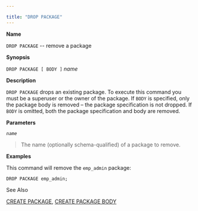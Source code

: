 ---

title: "DROP PACKAGE"
---

<div id="drop_package" class="registered_link"></div>

**Name**

`DROP PACKAGE` -- remove a package

**Synopsis**

`DROP PACKAGE [ BODY ]` *name*

**Description**

`DROP PACKAGE` drops an existing package. To execute this command you must be a superuser or the owner of the package. If `BODY` is specified, only the package body is removed – the package specification is not dropped. If `BODY` is omitted, both the package specification and body are removed.

**Parameters**

*`name`*

> The name (optionally schema-qualified) of a package to remove.

**Examples**

This command will remove the `emp_admin` package:

```
DROP PACKAGE emp_admin;
```

See Also

[CREATE PACKAGE](https://www.enterprisedb.com/edb-docs/d/edb-postgres-advanced-server/reference/database-compatibility-for-oracle-developers-reference-guide/11/Database_Compatibility_for_Oracle_Developers_Reference_Guide.1.040.html#), [CREATE PACKAGE BODY](https://www.enterprisedb.com/edb-docs/d/edb-postgres-advanced-server/reference/database-compatibility-for-oracle-developers-reference-guide/11/Database_Compatibility_for_Oracle_Developers_Reference_Guide.1.041.html#)